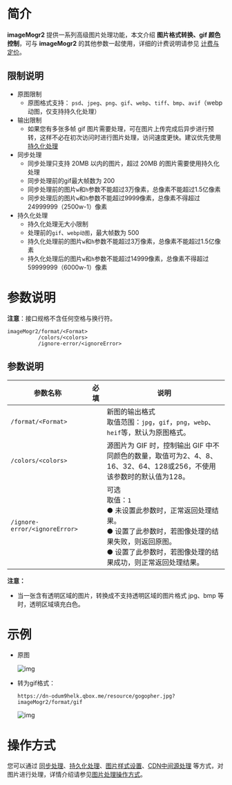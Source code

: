 # **简介**

**imageMogr2** 提供一系列高级图片处理功能，本文介绍 **图片格式转换、gif 颜色控制**，可与 **imageMogr2** 的其他参数一起使用，详细的计费说明请参见 [计费与定价](https://www.qiniu.com/prices/dora?source=dora)。



## **限制说明**

- 原图限制
  - 原图格式支持： `psd`、`jpeg`、`png`、`gif`、`webp`、`tiff`、`bmp`、`avif`（webp动图，仅支持持久化处理）
- 输出限制
  - 如果您有多张多帧 gif 图片需要处理，可在图片上传完成后异步进行预转，这样不必在初次访问时进行图片处理，访问速度更快。建议优先使用[持久化处理](https://developer.qiniu.com/dora/1291/persistent-data-processing-pfop)
- 同步处理
  - 同步处理只支持 20MB 以内的图片，超过 20MB 的图片需要使用持久化处理
  - 同步处理前的gif最大帧数为 200
  - 同步处理前的图片`w`和`h`参数不能超过3万像素，总像素不能超过1.5亿像素
  - 同步处理后的图片`w`和`h`参数不能超过9999像素，总像素不得超过24999999（2500w-1）像素
- 持久化处理
  - 持久化处理无大小限制
  - 处理前的`gif`、`webp动图`，最大帧数为 500
  - 持久化处理前的图片`w`和`h`参数不能超过3万像素，总像素不能超过1.5亿像素
  - 持久化处理后的图片`w`和`h`参数不能超过14999像素，总像素不得超过59999999（6000w-1）像素



# **参数说明**

**注意**：接口规格不含任何空格与换行符。  

```
imageMogr2/format/<Format>
          /colors/<colors>
          /ignore-error/<ignoreError>
```

##  

## 参数说明

| 参数名称                      | 必填 | 说明                                                         |
| ----------------------------- | ---- | ------------------------------------------------------------ |
| `/format/<Format>`            |      | 新图的输出格式<br>取值范围：`jpg`，`gif`，`png`，`webp`、`heif`等，默认为原图格式。 |
| `/colors/<colors>`            |      | 源图片为 GIF 时，控制输出 GIF 中不同颜色的数量，取值可为2、4、8、16、32、64、128或256，不使用该参数时的默认值为128。 |
| `/ignore-error/<ignoreError>` |      | 可选<br>取值：`1`<br> ● 未设置此参数时，正常返回处理结果。<br> ● 设置了此参数时，若图像处理的结果失败，则返回原图。<br> ● 设置了此参数时，若图像处理的结果成功，则正常返回处理结果。 |

**注意：**

- 当一张含有透明区域的图片，转换成不支持透明区域的图片格式 jpg、bmp 等时，透明区域填充白色。

# **示例**

- 原图

  ![img](https://dn-odum9helk.qbox.me/resource/gogopher.jpg)

- 转为gif格式：

  ```
  https://dn-odum9helk.qbox.me/resource/gogopher.jpg?imageMogr2/format/gif
  ```

  ![img](https://dn-odum9helk.qbox.me/resource/gogopher.jpg?imageMogr2/format/gif)

# **操作方式**

您可以通过 [同步处理](/dora/api/8266/synchronous-processing)、[持久化处理](/dora/api/1291/persistent-data-processing-pfop)、[图片样式设置](/dora/api/8264/the-picture-style)、[CDN中间源处理](https://developer.qiniu.com/fusion/4954/image-optimization) 等方式，对图片进行处理，详情介绍请参见[图片处理操作方式](/dora/api/8234/the-image-processing1)。